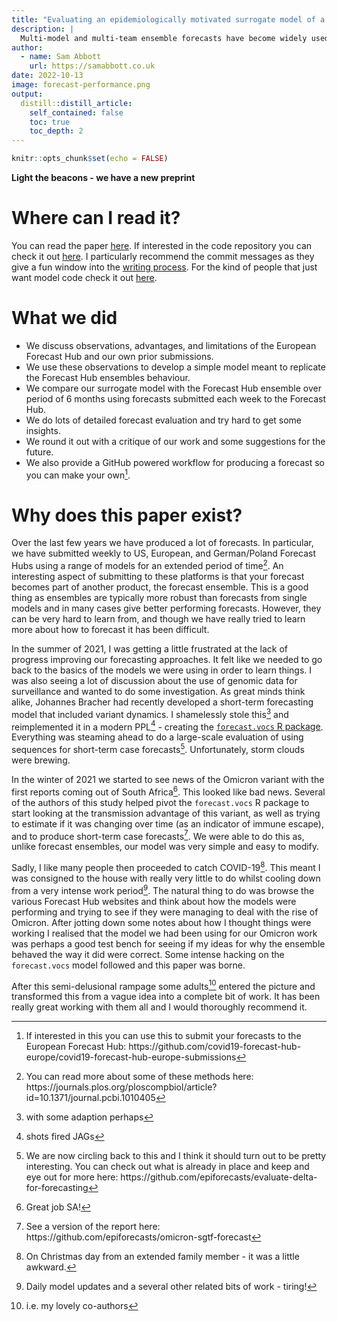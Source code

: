```yaml
---
title: "Evaluating an epidemiologically motivated surrogate model of a multi-model ensemble"
description: |
  Multi-model and multi-team ensemble forecasts have become widely used to generate reliable short-term forecasts. Whilst there is robust and consistent evidence that multi-team ensemble forecasts provide reliable and performant forecasts across domains they also have a range of downsides. The most significant is the difficulty in interpreting them. Here we develop a parsimonious forecast model based on observations of ensemble behaviour and evaluate its predictive performance.
author:
  - name: Sam Abbott
    url: https://samabbott.co.uk
date: 2022-10-13
image: forecast-performance.png
output:
  distill::distill_article:
    self_contained: false
    toc: true
    toc_depth: 2
---
```



```r
knitr::opts_chunk$set(echo = FALSE)
```

**Light the beacons - we have a new preprint**

# Where can I read it?

You can read the paper [here](https://www.medrxiv.org/content/10.1101/2022.10.12.22280917v1.full.pdf). If interested in the code repository you can check it out [here](https://github.com/epiforecasts/simplified-forecaster-evaluation). I particularly recommend the commit messages as they give a fun window into the [writing process](https://github.com/epiforecasts/simplified-forecaster-evaluation/commits/main). For the kind of people that just want model code check it out [here](https://github.com/seabbs/ecdc-weekly-growth-forecasts/blob/01ddac12b9d591e2078928dd3c2cbae4b3b1e681/model.stan).


# What we did

- We discuss observations, advantages, and limitations of the European Forecast Hub and our own prior submissions.
- We use these observations to develop a simple model meant to replicate the Forecast Hub ensembles behaviour.
- We compare our surrogate model with the Forecast Hub ensemble over period of 6 months using forecasts submitted each week to the Forecast Hub.
- We do lots of detailed forecast evaluation and try hard to get some insights.
- We round it out with a critique of our work and some suggestions for the future.
- We also provide a GitHub powered workflow for producing a forecast so you can make your own^[If interested in this you can use this to submit your forecasts to the European Forecast Hub: https://github.com/covid19-forecast-hub-europe/covid19-forecast-hub-europe-submissions].

# Why does this paper exist?

Over the last few years we have produced a lot of forecasts. In particular, we have submitted weekly to US, European, and German/Poland Forecast Hubs using a range of models for an extended period of time^[You can read more about some of these methods here: https://journals.plos.org/ploscompbiol/article?id=10.1371/journal.pcbi.1010405]. An interesting aspect of submitting to these platforms is that your forecast becomes part of another product, the forecast ensemble. This is a good thing as ensembles are typically more robust than forecasts from single models and in many cases give better performing forecasts. However, they can be very hard to learn from, and though we have really tried to learn more about how to forecast it has been difficult. 

In the summer of 2021, I was getting a little frustrated at the lack of progress improving our forecasting approaches. It felt like we needed to go back to the basics of the models we were using in order to learn things. I was also seeing a lot of discussion about the use of genomic data for surveillance and wanted to do some investigation. As great minds think alike, Johannes Bracher had recently developed a short-term forecasting model that included variant dynamics. I shamelessly stole this^[with some adaption perhaps] and reimplemented it in a modern PPL^[shots fired JAGs] - creating the [`forecast.vocs` R package](https://epiforecasts.io/forecast.vocs/). Everything was steaming ahead to do a large-scale evaluation of using sequences for short-term case forecasts^[We are now circling back to this and I think it should turn out to be pretty interesting. You can check out what is already in place and keep and eye out for more here: https://github.com/epiforecasts/evaluate-delta-for-forecasting]. Unfortunately, storm clouds were brewing. 

In the winter of 2021 we started to see news of the Omicron variant with the first reports coming out of South Africa^[Great job SA!]. This looked like bad news. Several of the authors of this study helped pivot the `forecast.vocs` R package to start looking at the transmission advantage of this variant, as well as trying to estimate if it was changing over time (as an indicator of immune escape), and to produce short-term case forecasts^[See a version of the report here: https://github.com/epiforecasts/omicron-sgtf-forecast]. We were able to do this as, unlike forecast ensembles, our model was very simple and easy to modify. 

Sadly, I like many people then proceeded to catch COVID-19^[On Christmas day from an extended family member - it was a little awkward.]. This meant I was consigned to the house with really very little to do whilst cooling down from a very intense work period^[Daily model updates and a several other related bits of work - tiring!]. The natural thing to do was browse the various Forecast Hub websites and think about how the models were performing and trying to see if they were managing to deal with the rise of Omicron. After jotting down some notes about how I thought things were working I realised that the model we had been using for our Omicron work was perhaps a good test bench for seeing if my ideas for why the ensemble behaved the way it did were correct. Some intense hacking on the `forecast.vocs` model followed and this paper was borne. 

After this semi-delusional rampage some adults^[i.e. my lovely co-authors] entered the picture and transformed this from a vague idea into a complete bit of work. It has been really great working with them all and I would thoroughly recommend it. 
